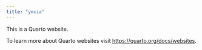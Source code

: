 ```yaml
---
title: "ymxia"
---
```


This is a Quarto website.

To learn more about Quarto websites visit <https://quarto.org/docs/websites>.
